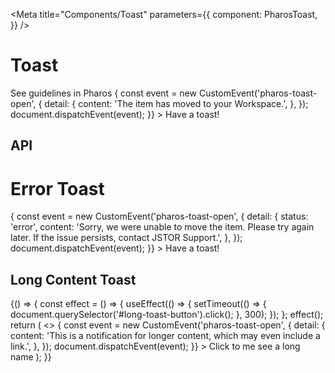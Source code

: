 

<Meta
  title="Components/Toast"
  parameters={{
    component: PharosToast,
  }}
/>

# Toast

<PharosLink href="https://pharos.jstor.org/components/toast" target="_blank">
  See guidelines in Pharos
</PharosLink>

<Canvas withToolbar>
  <Story name="Base">
    <PharosButton
      id="success-toast-button"
      onClick={() => {
        const event = new CustomEvent('pharos-toast-open', {
          detail: {
            content:
              'The item has moved to your <PharosLink href="#" onBackground bold>Workspace</PharosLink>.',
          },
        });
        document.dispatchEvent(event);
      }}
    >
      Have a toast!
    </PharosButton>
    <PharosToaster></PharosToaster>
  </Story>
</Canvas>

## API

<ArgsTable of={PharosToast} />

# Error Toast

<Canvas withToolbar>
  <Story name="Error">
    <PharosButton
      id="error-toast-button"
      onClick={() => {
        const event = new CustomEvent('pharos-toast-open', {
          detail: {
            status: 'error',
            content:
              'Sorry, we were unable to move the item. Please try again later. If the issue persists, <PharosLink href="#" onBackground bold>contact JSTOR Support</PharosLink>.',
          },
        });
        document.dispatchEvent(event);
      }}
    >
      Have a toast!
    </PharosButton>
    <PharosToaster></PharosToaster>
  </Story>
</Canvas>

## Long Content Toast

<Canvas>
  <Story name="Long Content">
    {() => {
      const effect = () => {
        useEffect(() => {
          setTimeout(() => {
            document.querySelector('#long-toast-button').click();
          }, 300);
        });
      };
      effect();
      return (
        <>
          <PharosButton
            id="long-toast-button"
            onClick={() => {
              const event = new CustomEvent('pharos-toast-open', {
                detail: {
                  content:
                    'This is a notification for longer content, which may even include a <pharos-link href="#" on-background bold>link</pharos-link>.',
                },
              });
              document.dispatchEvent(event);
            }}
          >
            Click to me see a long name
          </PharosButton>
          <PharosToaster></PharosToaster>
        </>
      );
    }}
  </Story>
</Canvas>
